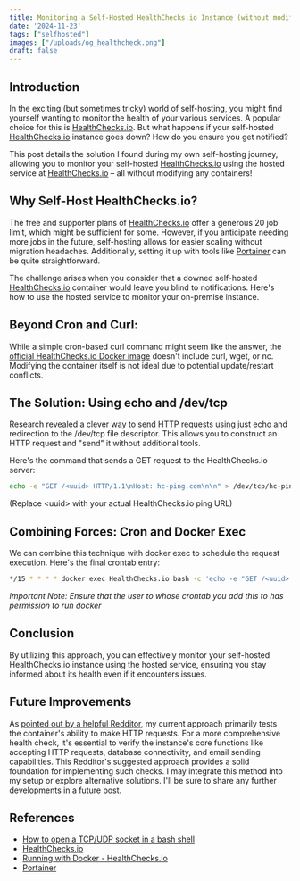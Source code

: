 ```yaml
---
title: Monitoring a Self-Hosted HealthChecks.io Instance (without modifying containers)
date: '2024-11-23'
tags: ["selfhosted"]
images: ["/uploads/og_healthcheck.png"]
draft: false
---
```


## Introduction

In the exciting (but sometimes tricky) world of self-hosting, you might find yourself wanting to monitor the health of your various services. A popular choice for this is [HealthChecks.io](https://healthchecks.io). But what happens if your self-hosted [HealthChecks.io](https://healthchecks.io) instance goes down? How do you ensure you get notified?

This post details the solution I found during my own self-hosting journey, allowing you to monitor your self-hosted [HealthChecks.io](https://healthchecks.io) using the hosted service at [HealthChecks.io](https://healthchecks.io) – all without modifying any containers!

## Why Self-Host HealthChecks.io?

The free and supporter plans of [HealthChecks.io](https://healthchecks.io) offer a generous 20 job limit, which might be sufficient for some. However, if you anticipate needing more jobs in the future, self-hosting allows for easier scaling without migration headaches. Additionally, setting it up with tools like [Portainer](https://portainer.io) can be quite straightforward.

The challenge arises when you consider that a downed self-hosted [HealthChecks.io](https://healthchecks.io) container would leave you blind to notifications. Here's how to use the hosted service to monitor your on-premise instance.

## Beyond Cron and Curl:

While a simple cron-based curl command might seem like the answer, the [official HealthChecks.io Docker image](https://hub.docker.com/r/healthchecks/healthchecks) doesn't include curl, wget, or nc. Modifying the container itself is not ideal due to potential update/restart conflicts.

## The Solution: Using echo and /dev/tcp

Research revealed a clever way to send HTTP requests using just echo and redirection to the /dev/tcp file descriptor.  This allows you to construct an HTTP request and "send" it without additional tools.

Here's the command that sends a GET request to the HealthChecks.io server:


```bash 
echo -e "GET /<uuid> HTTP/1.1\nHost: hc-ping.com\n\n" > /dev/tcp/hc-ping.com/80

```

(Replace \<uuid\> with your actual HealthChecks.io ping URL)

## Combining Forces: Cron and Docker Exec

We can combine this technique with docker exec to schedule the request execution.  Here's the final crontab entry:


```bash 
*/15 * * * * docker exec HealthChecks.io bash -c 'echo -e "GET /<uuid> HTTP/1.1\nHost: hc-ping.com\n\n" > /dev/tcp/hc-ping.com/80'
```

*Important Note: Ensure that the user to whose crontab you add this to has permission to run docker*

## Conclusion

By utilizing this approach, you can effectively monitor your self-hosted HealthChecks.io instance using the hosted service, ensuring you stay informed about its health even if it encounters issues.

## Future Improvements

As [pointed out by a helpful Redditor](https://www.reddit.com/r/selfhosted/comments/1gy5eh5/comment/lypps22/?utm_source=share&utm_medium=web3x&utm_name=web3xcss&utm_term=1&utm_content=share_button), my current approach primarily tests the container's ability to make HTTP requests. For a more comprehensive health check, it's essential to verify the instance's core functions like accepting HTTP requests, database connectivity, and email sending capabilities. This Redditor's suggested approach provides a solid foundation for implementing such checks. I may integrate this method into my setup or explore alternative solutions. I'll be sure to share any further developments in a future post.

## References

* [How to open a TCP/UDP socket in a bash shell](https://www.xmodulo.com/tcp-udp-socket-bash-shell.html)
* [HealthChecks.io](https://healthchecks.io/)
* [Running with Docker - HealthChecks.io](https://healthchecks.io/docs/self_hosted_docker/)
* [Portainer](https://www.portainer.io/)